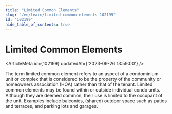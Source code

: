 ```yaml
---
title: "Limited Common Elements"
slug: "/en/learn/limited-common-elements-102199"
id: "102199"
hide_table_of_contents: true
---
```



# Limited Common Elements

<ArticleMeta id={102199} updatedAt={'2023-09-26 13:59:00'} />
<div className='border-solid border-b border-t-0 my-4 border-[var(--ifm-color-gray-300)]' />

The term limited common element refers to an aspect of a condominium unit or complex that is considered to be the property of the community or homeowners association (HOA) rather than that of the tenant. Limited common elements may be found within or outside individual condo units. Although they are deemed common, their use is limited to the occupant of the unit. Examples include balconies, (shared) outdoor space such as patios and terraces, and parking lots and garages.
